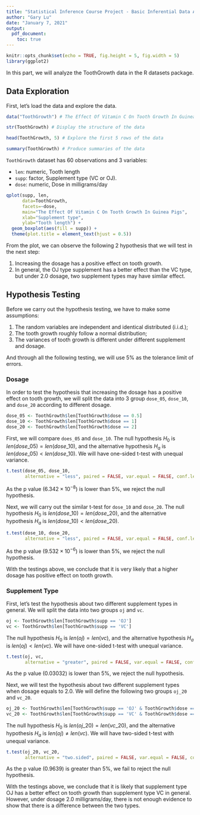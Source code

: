 ```yaml
---
title: "Statistical Inference Course Project - Basic Inferential Data Analysis"
author: "Gary Lu"
date: "January 7, 2021"
output: 
  pdf_document:
    toc: true
---
```


```r
knitr::opts_chunk$set(echo = TRUE, fig.height = 5, fig.width = 5)
library(ggplot2)
```

In this part, we will analyze the ToothGrowth data in the R datasets package.

## Data Exploration
First, let's load the data and explore the data.
``` r
data("ToothGrowth") # The Effect Of Vitamin C On Tooth Growth In Guinea Pigs
```
```r
str(ToothGrowth) # Display the structure of the data
```

```r
head(ToothGrowth, 5) # Explore the first 5 rows of the data
```
```r
summary(ToothGrowth) # Produce summaries of the data
```

`ToothGrowth` dataset has 60 observations and 3 variables:

* `len`: numeric, Tooth length
* `supp`: factor, Supplement type (VC or OJ).
* `dose`: numeric, Dose in milligrams/day

``` r
qplot(supp, len, 
      data=ToothGrowth, 
      facets=~dose, 
      main="The Effect Of Vitamin C On Tooth Growth In Guinea Pigs",
      xlab="Supplement type", 
      ylab="Tooth length") + 
  geom_boxplot(aes(fill = supp)) + 
  theme(plot.title = element_text(hjust = 0.5))
```

From the plot, we can observe the following 2 hypothesis that we will test in the next step:

1. Increasing the dosage has a positive effect on tooth growth.
1. In general, the OJ type supplement has a better effect than the VC type, but under 2.0 dosage, two supplement types may have similar effect.

## Hypothesis Testing
Before we carry out the hypothesis testing, we have to make some assumptions:

1. The random variables are independent and identical distributed (i.i.d.);
1. The tooth growth roughly follow a normal distribution;
1. The variances of tooth growth is different under different supplement and dosage.

And through all the following testing, we will use 5% as the tolerance limit of errors.

### Dosage
In order to test the hypothesis that increasing the dosage has a positive effect on tooth growth, we will split the data into 3 group `dose_05`, `dose_10`, and `dose_20` according to different dosage.
``` r
dose_05 <- ToothGrowth$len[ToothGrowth$dose == 0.5]
dose_10 <- ToothGrowth$len[ToothGrowth$dose == 1]
dose_20 <- ToothGrowth$len[ToothGrowth$dose == 2]
```

First, we will compare `does_05` and `dose_10`. The null hypothesis $H_0$ is $len(dose\_05) = len(dose\_10)$, and the alternative hypothesis $H_a$ is $len(dose\_05) < len(dose\_10)$. We will have one-sided t-test with unequal variance.
``` r
t.test(dose_05, dose_10, 
       alternative = "less", paired = FALSE, var.equal = FALSE, conf.level = 0.95)
```
As the p value ($6.342\times10^{-8}$) is lower than 5%, we reject the null hypothesis.

Next, we will carry out the similar t-test for `dose_10` and `dose_20`. The null hypothesis $H_0$ is $len(dose\_10) = len(dose\_20)$, and the alternative hypothesis $H_a$ is $len(dose\_10) < len(dose\_20)$.
``` r
t.test(dose_10, dose_20, 
       alternative = "less", paired = FALSE, var.equal = FALSE, conf.level = 0.95)
```
As the p value ($9.532\times10^{-6}$) is lower than 5%, we reject the null hypothesis.

With the testings above, we conclude that it is very likely that a higher dosage has positive effect on tooth growth.

### Supplement Type
First, let's test the hypothesis about two different supplement types in general. We will split the data into two groups `oj` and `vc`.
``` r
oj <- ToothGrowth$len[ToothGrowth$supp == 'OJ']
vc <- ToothGrowth$len[ToothGrowth$supp == 'VC']
```

The null hypothesis $H_0$ is $len(oj) = len(vc)$, and the alternative hypothesis $H_a$ is $len(oj) < len(vc)$. We will have one-sided t-test with unequal variance.
``` r
t.test(oj, vc, 
       alternative = "greater", paired = FALSE, var.equal = FALSE, conf.level = 0.95)
```
As the p value ($0.03032$) is lower than 5%, we reject the null hypothesis.

Next, we will test the hypothesis about two different supplement types when dosage equals to 2.0. We will define the following two groups `oj_20` and `vc_20`.
``` r
oj_20 <- ToothGrowth$len[ToothGrowth$supp == 'OJ' & ToothGrowth$dose == 2]
vc_20 <- ToothGrowth$len[ToothGrowth$supp == 'VC' & ToothGrowth$dose == 2]
```

The null hypothesis $H_0$ is $len(oj\_20) = len(vc\_20)$, and the alternative hypothesis $H_a$ is $len(oj) \neq len(vc)$. We will have two-sided t-test with unequal variance.
``` r
t.test(oj_20, vc_20, 
       alternative = "two.sided", paired = FALSE, var.equal = FALSE, conf.level = 0.95)
```
As the p value ($0.9639$) is greater than 5%, we fail to reject the null hypothesis.

With the testings above, we conclude that it is likely that supplement type OJ has a better effect on tooth growth than supplement type VC in general. However, under dosage 2.0 milligrams/day, there is not enough evidence to show that there is a difference between the two types.

